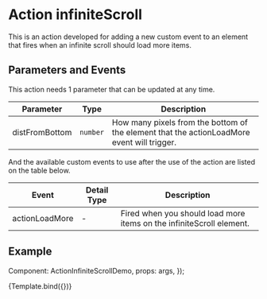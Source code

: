 

<Meta title="Form/Select/use:infiniteScroll" />

# Action infiniteScroll

This is an action developed for adding a new custom event to an element that fires
when an infinite scroll should load more items.

## Parameters and Events

This action needs 1 parameter that can be updated at any time.

Parameter      | Type     | Description
---------------|----------|-------------
distFromBottom | `number` | How many pixels from the bottom of the element that the actionLoadMore event will trigger.

And the available custom events to use after the use of the action are listed on
the table below.

Event    | Detail Type | Description
-------------|-----------|-------------
actionLoadMore  | - | Fired when you should load more items on the infiniteScroll element.

## Example

  Component: ActionInfiniteScrollDemo,
  props: args,
});

<Canvas>
  <Story
    name="Demo"
    args={{
      distFromBottom: 10,
    }}>
    {Template.bind({})}
  </Story>
</Canvas>
